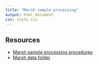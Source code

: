 ```yaml
---
title: "Marsh sample processing"
output: html_document
css: style.css
---
```

## Resources

* [Marsh sample processing procedures](https://docs.google.com/document/d/1M4OE7BUvFNgn0N8We2H8loJPctRDLbZeynfFM61EwkY/edit?usp=sharing)
* [Marsh data folder](https://drive.google.com/drive/u/0/folders/1V54Fckddxa9uEvRUFYMo4Ux1ReRa8och)


    
    
    
